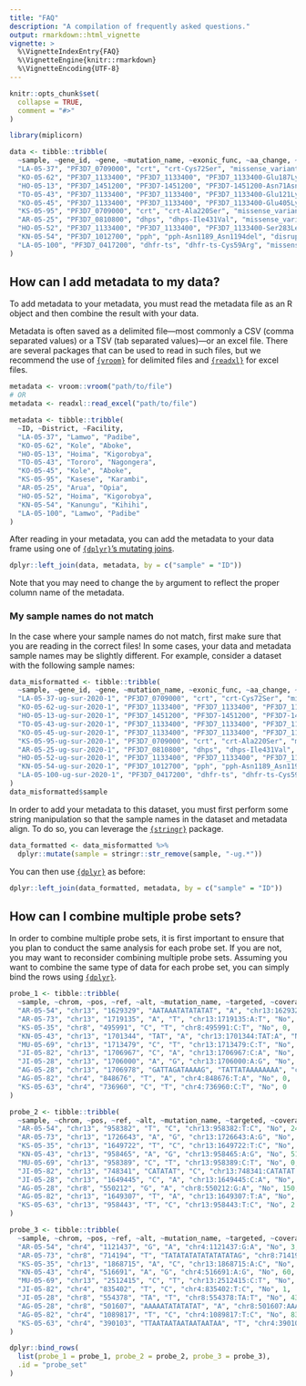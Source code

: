 ```yaml
---
title: "FAQ"
description: "A compilation of frequently asked questions."
output: rmarkdown::html_vignette
vignette: >
  %\VignetteIndexEntry{FAQ}
  %\VignetteEngine{knitr::rmarkdown}
  %\VignetteEncoding{UTF-8}
---
```


```r
knitr::opts_chunk$set(
  collapse = TRUE,
  comment = "#>"
)

library(miplicorn)
```

```r
data <- tibble::tribble(
  ~sample, ~gene_id, ~gene, ~mutation_name, ~exonic_func, ~aa_change, ~targeted, ~coverage,
  "LA-05-37", "PF3D7_0709000", "crt", "crt-Cys72Ser", "missense_variant", "Cys72Ser", "Yes", 1716,
  "KO-05-62", "PF3D7_1133400", "PF3D7_1133400", "PF3D7_1133400-Glu187Lys", "missense_variant", "Glu187Lys", "No", 246,
  "HO-05-13", "PF3D7_1451200", "PF3D7-1451200", "PF3D7-1451200-Asn71Asn", "synonymous_variant", "Asn71Asn", "Yes", 1,
  "TO-05-43", "PF3D7_1133400", "PF3D7_1133400", "PF3D7_1133400-Glu121Lys", "missense_variant", "Glu121Lys", "No", 40,
  "KO-05-45", "PF3D7_1133400", "PF3D7_1133400", "PF3D7_1133400-Glu405Lys", "missense_variant", "Glu405Lys", "No", 0,
  "KS-05-95", "PF3D7_0709000", "crt", "crt-Ala220Ser", "missense_variant", "Ala220Ser", "Yes", 1,
  "AR-05-25", "PF3D7_0810800", "dhps", "dhps-Ile431Val", "missense_variant", "Ile431Val", "Yes", 274,
  "HO-05-52", "PF3D7_1133400", "PF3D7_1133400", "PF3D7_1133400-Ser283Leu", "missense_variant", "Ser283Leu", "No", 736,
  "KN-05-54", "PF3D7_1012700", "pph", "pph-Asn1189_Asn1194del", "disruptive_inframe_deletion", "Asn1189_Asn1194del", "No", 0,
  "LA-05-100", "PF3D7_0417200", "dhfr-ts", "dhfr-ts-Cys59Arg", "missense_variant", "Cys59Arg", "Yes", 17
)
```


## How can I add metadata to my data?

To add metadata to your metadata, you must read the metadata file as an R object
and then combine the result with your data.

Metadata is often saved as a delimited file—most commonly a CSV (comma separated
values) or a TSV (tab separated values)—or an excel file. There are several
packages that can be used to read in such files, but we recommend the use of
[`{vroom}`](https://vroom.r-lib.org/index.html) for delimited files and
[`{readxl}`](https://readxl.tidyverse.org/) for excel files.

```r
metadata <- vroom::vroom("path/to/file")
# OR
metadata <- readxl::read_excel("path/to/file")
```

```r
metadata <- tibble::tribble(
  ~ID, ~District, ~Facility,
  "LA-05-37", "Lamwo", "Padibe",
  "KO-05-62", "Kole", "Aboke",
  "HO-05-13", "Hoima", "Kigorobya",
  "TO-05-43", "Tororo", "Nagongera",
  "KO-05-45", "Kole", "Aboke",
  "KS-05-95", "Kasese", "Karambi",
  "AR-05-25", "Arua", "Opia",
  "HO-05-52", "Hoima", "Kigorobya",
  "KN-05-54", "Kanungu", "Kihihi",
  "LA-05-100", "Lamwo", "Padibe"
)
```

After reading in your metadata, you can add the metadata to your data frame
using one of [`{dplyr}`'s mutating
joins](https://dplyr.tidyverse.org/reference/mutate-joins.html).

```r
dplyr::left_join(data, metadata, by = c("sample" = "ID"))
```

Note that you may need to change the `by` argument to reflect the proper column
name of the metadata.

### My sample names do not match

In the case where your sample names do not match, first make sure that you are
reading in the correct files! In some cases, your data and metadata sample names
may be slightly different. For example, consider a dataset with the following
sample names:

```r
data_misformatted <- tibble::tribble(
  ~sample, ~gene_id, ~gene, ~mutation_name, ~exonic_func, ~aa_change, ~targeted, ~coverage,
  "LA-05-37-ug-sur-2020-1", "PF3D7_0709000", "crt", "crt-Cys72Ser", "missense_variant", "Cys72Ser", "Yes", 1716,
  "KO-05-62-ug-sur-2020-1", "PF3D7_1133400", "PF3D7_1133400", "PF3D7_1133400-Glu187Lys", "missense_variant", "Glu187Lys", "No", 246,
  "HO-05-13-ug-sur-2020-1", "PF3D7_1451200", "PF3D7-1451200", "PF3D7-1451200-Asn71Asn", "synonymous_variant", "Asn71Asn", "Yes", 1,
  "TO-05-43-ug-sur-2020-1", "PF3D7_1133400", "PF3D7_1133400", "PF3D7_1133400-Glu121Lys", "missense_variant", "Glu121Lys", "No", 40,
  "KO-05-45-ug-sur-2020-1", "PF3D7_1133400", "PF3D7_1133400", "PF3D7_1133400-Glu405Lys", "missense_variant", "Glu405Lys", "No", 0,
  "KS-05-95-ug-sur-2020-1", "PF3D7_0709000", "crt", "crt-Ala220Ser", "missense_variant", "Ala220Ser", "Yes", 1,
  "AR-05-25-ug-sur-2020-1", "PF3D7_0810800", "dhps", "dhps-Ile431Val", "missense_variant", "Ile431Val", "Yes", 274,
  "HO-05-52-ug-sur-2020-1", "PF3D7_1133400", "PF3D7_1133400", "PF3D7_1133400-Ser283Leu", "missense_variant", "Ser283Leu", "No", 736,
  "KN-05-54-ug-sur-2020-1", "PF3D7_1012700", "pph", "pph-Asn1189_Asn1194del", "disruptive_inframe_deletion", "Asn1189_Asn1194del", "No", 0,
  "LA-05-100-ug-sur-2020-1", "PF3D7_0417200", "dhfr-ts", "dhfr-ts-Cys59Arg", "missense_variant", "Cys59Arg", "Yes", 17
)
data_misformatted$sample
```

In order to add your metadata to this dataset, you must first perform some
string manipulation so that the sample names in the dataset and metadata align.
To do so, you can leverage the [`{stringr}`](https://stringr.tidyverse.org/)
package.

```r
data_formatted <- data_misformatted %>%
  dplyr::mutate(sample = stringr::str_remove(sample, "-ug.*"))
```

You can then use
[`{dplyr}`](https://dplyr.tidyverse.org/reference/mutate-joins.html) as before:

```r
dplyr::left_join(data_formatted, metadata, by = c("sample" = "ID"))
```

## How can I combine multiple probe sets?

In order to combine multiple probe sets, it is first important to ensure that
you plan to conduct the same analysis for each probe set. If you are not, you
may want to reconsider combining multiple probe sets. Assuming you want to
combine the same type of data for each probe set, you can simply bind the rows
using [`{dplyr}`](https://dplyr.tidyverse.org/reference/bind.html?q=bind).

```r
probe_1 <- tibble::tribble(
  ~sample, ~chrom, ~pos, ~ref, ~alt, ~mutation_name, ~targeted, ~coverage,
  "AR-05-54", "chr13", "1629329", "AATAAATATATATAT", "A", "chr13:1629329:AATAAATATATATAT:A", "No", 0,
  "AR-05-73", "chr13", "1719135", "A", "T", "chr13:1719135:A:T", "No", 23,
  "KS-05-35", "chr8", "495991", "C", "T", "chr8:495991:C:T", "No", 0,
  "KN-05-43", "chr13", "1701344", "TAT", "A", "chr13:1701344:TAT:A", "No", 10,
  "MU-05-69", "chr13", "1713479", "C", "T", "chr13:1713479:C:T", "No", 3,
  "JI-05-82", "chr13", "1706967", "C", "A", "chr13:1706967:C:A", "No", 0,
  "JI-05-28", "chr13", "1706000", "A", "G", "chr13:1706000:A:G", "No", 10,
  "AG-05-28", "chr13", "1706978", "GATTAGATAAAAG", "TATTATAAAAAAAA", "chr13:1706978:GATTAGATAAAAG:TATTATAAAAAAAA", "No", 0,
  "AG-05-82", "chr4", "848676", "T", "A", "chr4:848676:T:A", "No", 0,
  "KS-05-63", "chr4", "736960", "C", "T", "chr4:736960:C:T", "No", 0
)

probe_2 <- tibble::tribble(
  ~sample, ~chrom, ~pos, ~ref, ~alt, ~mutation_name, ~targeted, ~coverage,
  "AR-05-54", "chr13", "958382", "T", "C", "chr13:958382:T:C", "No", 241,
  "AR-05-73", "chr13", "1726643", "A", "G", "chr13:1726643:A:G", "No", 185,
  "KS-05-35", "chr13", "1649722", "T", "C", "chr13:1649722:T:C", "No", 14,
  "KN-05-43", "chr13", "958465", "A", "G", "chr13:958465:A:G", "No", 517,
  "MU-05-69", "chr13", "958389", "C", "T", "chr13:958389:C:T", "No", 0,
  "JI-05-82", "chr13", "748341", "CATATAT", "C", "chr13:748341:CATATAT:C", "No", 0,
  "JI-05-28", "chr13", "1649445", "C", "A", "chr13:1649445:C:A", "No", 78,
  "AG-05-28", "chr8", "550212", "G", "A", "chr8:550212:G:A", "No", 150,
  "AG-05-82", "chr13", "1649307", "T", "A", "chr13:1649307:T:A", "No", 3,
  "KS-05-63", "chr13", "958443", "T", "C", "chr13:958443:T:C", "No", 2
)

probe_3 <- tibble::tribble(
  ~sample, ~chrom, ~pos, ~ref, ~alt, ~mutation_name, ~targeted, ~coverage,
  "AR-05-54", "chr4", "1121437", "G", "A", "chr4:1121437:G:A", "No", 3,
  "AR-05-73", "chr8", "714194", "T", "TATATATATATATATATAG", "chr8:714194:T:TATATATATATATATATAG", "No", 0,
  "KS-05-35", "chr13", "1868715", "A", "C", "chr13:1868715:A:C", "No", 3,
  "KN-05-43", "chr4", "516691", "A", "G", "chr4:516691:A:G", "No", 60,
  "MU-05-69", "chr13", "2512415", "C", "T", "chr13:2512415:C:T", "No", 87,
  "JI-05-82", "chr4", "835402", "T", "C", "chr4:835402:T:C", "No", 1,
  "JI-05-28", "chr8", "554378", "TA", "T", "chr8:554378:TA:T", "No", 43,
  "AG-05-28", "chr8", "501607", "AAAAATATATATAT", "A", "chr8:501607:AAAAATATATATAT:A", "No", 0,
  "AG-05-82", "chr4", "1089817", "T", "C", "chr4:1089817:T:C", "No", 83,
  "KS-05-63", "chr4", "390103", "TTAATAATAATAATAATAA", "T", "chr4:390103:TTAATAATAATAATAATAA:T", "No", 67
)
```

```r
dplyr::bind_rows(
  list(probe_1 = probe_1, probe_2 = probe_2, probe_3 = probe_3),
  .id = "probe_set"
)
```
